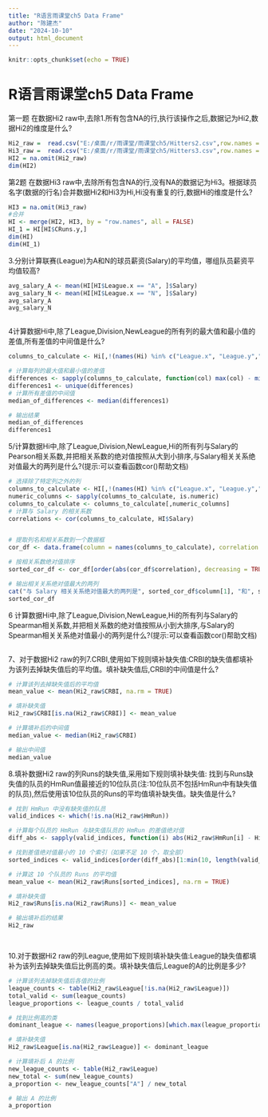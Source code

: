 ---
title: "R语言雨课堂ch5 Data Frame"
author: "陈建杰"
date: "2024-10-10"
output: html_document
---

```{r setup, include=FALSE}
knitr::opts_chunk$set(echo = TRUE)
```

# R语言雨课堂ch5 Data Frame
第一题
在数据Hi2 raw中,去除1.所有包含NA的行,执行该操作之后,数据记为Hi2,数据Hi2的维度是什么?
```{r}
Hi2_raw =  read.csv("E:/桌面/r/雨课堂/雨课堂ch5/Hitters2.csv",row.names = 1)
Hi3_raw =  read.csv("E:/桌面/r/雨课堂/雨课堂ch5/Hitters3.csv",row.names = 1)
HI2 = na.omit(Hi2_raw)
dim(HI2)

```


第2题
在数据Hi3 raw中,去除所有包含NA的行,没有NA的数据记为Hi3。根据球员名字(数据的行名)合并数据Hi2和Hi3为Hi,Hi没有重复的行,数据Hi的维度是什么?
```{r}
HI3 = na.omit(Hi3_raw)
#合并
HI <- merge(HI2, HI3, by = "row.names", all = FALSE)
HI_1 = HI[HI$CRuns.y,]
dim(HI)
dim(HI_1)
```

3.分别计算联赛(League)为A和N的球员薪资(Salary)的平均值，哪组队员薪资平均值较高?
```{r}
avg_salary_A <- mean(HI[HI$League.x == "A", ]$Salary)
avg_salary_N <- mean(HI[HI$League.x == "N", ]$Salary)
avg_salary_A
avg_salary_N
```


```{r}
```

4计算数据Hi中,除了League,Division,NewLeague的所有列的最大值和最小值的差值,所有差值的中间值是什么?
```{r}
columns_to_calculate <- Hi[,!(names(Hi) %in% c("League.x", "League.y","Division.x", "Division.y","NewLeague"))]

# 计算每列的最大值和最小值的差值
differences <- sapply(columns_to_calculate, function(col) max(col) - min(col))
differences1 <- unique(differences)
# 计算所有差值的中间值
median_of_differences <- median(differences1)

# 输出结果
median_of_differences
differences1
```


5/计算数据Hi中,除了League,Division,NewLeague,Hi的所有列与Salary的Pearson相关系数,并把相关系数的绝对值按照从大到小排序,与Salary相关关系绝对值最大的两列是什么?(提示:可以查看函数cor()帮助文档)


```{r}
# 选择除了特定列之外的列
columns_to_calculate <- HI[,!(names(HI) %in% c("League.x", "League.y","Division.x", "Division.y","NewLeague"))]
numeric_columns <- sapply(columns_to_calculate, is.numeric)
columns_to_calculate <- columns_to_calculate[,numeric_columns]
# 计算与 Salary 的相关系数
correlations <- cor(columns_to_calculate, HI$Salary)


# 提取列名和相关系数到一个数据框
cor_df <- data.frame(column = names(columns_to_calculate), correlation = correlations)

# 按相关系数绝对值排序
sorted_cor_df <- cor_df[order(abs(cor_df$correlation), decreasing = TRUE),]

# 输出相关关系绝对值最大的两列
cat("与 Salary 相关关系绝对值最大的两列是", sorted_cor_df$column[1], "和", sorted_cor_df$column[2])
sorted_cor_df
```
6 计算数据Hi中,除了League,Division,NewLeague,Hi的所有列与Salary的Spearman相关系数,并把相关系数的绝对值按照从小到大排序,与Salary的Spearman相关关系绝对值最小的两列是什么?(提示:可以查看函数cor()帮助文档)
```{R}

```

7、对于数据Hi2 raw的列7.CRBI,使用如下规则填补缺失值:CRBI的缺失值都填补为该列去掉缺失值后的平均值。填补缺失值后,CRBI的中间值是什么?
```{R}

# 计算该列去掉缺失值后的平均值
mean_value <- mean(Hi2_raw$CRBI, na.rm = TRUE)

# 填补缺失值
Hi2_raw$CRBI[is.na(Hi2_raw$CRBI)] <- mean_value

# 计算填补后的中间值
median_value <- median(Hi2_raw$CRBI)

# 输出中间值
median_value
```

8.填补数据Hi2 raw的列Runs的缺失值,采用如下规则填补缺失值: 找到与Runs缺失值的队员的HmRun值最接近的10位队员(注:10位队员不包括HmRun中有缺失值的队员),然后使用该10位队员的Runs的平均值填补缺失值。缺失值是什么?

```{r}

# 找到 HmRun 中没有缺失值的队员
valid_indices <- which(!is.na(Hi2_raw$HmRun))

# 计算每个队员的 HmRun 与缺失值队员的 HmRun 的差值绝对值
diff_abs <- sapply(valid_indices, function(i) abs(Hi2_raw$HmRun[i] - Hi2_raw$HmRun[is.na(Hi2_raw$Runs)]))

# 找到差值绝对值最小的 10 个索引（如果不足 10 个，取全部）
sorted_indices <- valid_indices[order(diff_abs)[1:min(10, length(valid_indices))]]

# 计算这 10 个队员的 Runs 的平均值
mean_value <- mean(Hi2_raw$Runs[sorted_indices], na.rm = TRUE)

# 填补缺失值
Hi2_raw$Runs[is.na(Hi2_raw$Runs)] <- mean_value

# 输出填补后的结果
Hi2_raw




```
10.对于数据Hi2 raw的列League,使用如下规则填补缺失值:League的缺失值都填补为该列去掉缺失值后比例高的类。填补缺失值后,League的A的比例是多少?
```{R}
# 计算该列去掉缺失值后各值的比例
league_counts <- table(Hi2_raw$League[!is.na(Hi2_raw$League)])
total_valid <- sum(league_counts)
league_proportions <- league_counts / total_valid

# 找到比例高的类
dominant_league <- names(league_proportions)[which.max(league_proportions)]

# 填补缺失值
Hi2_raw$League[is.na(Hi2_raw$League)] <- dominant_league

# 计算填补后 A 的比例
new_league_counts <- table(Hi2_raw$League)
new_total <- sum(new_league_counts)
a_proportion <- new_league_counts["A"] / new_total

# 输出 A 的比例
a_proportion

```

